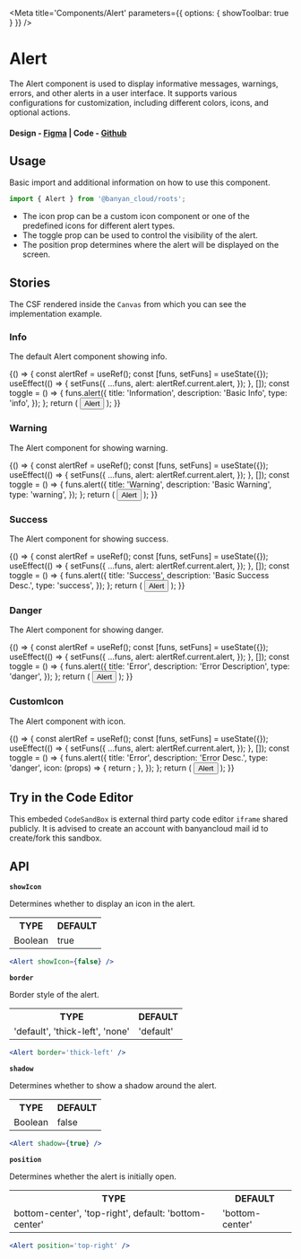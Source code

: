 
<Meta title='Components/Alert' parameters={{ options: { showToolbar: true } }} />

# Alert

The Alert component is used to display informative messages, warnings, errors, and other alerts in a user interface. It supports various configurations for customization, including different colors, icons, and optional actions.

#### Design - [Figma](https://www.figma.com/file/e9opoAtQHBo4vFd6u0Co98/Component-Library?node-id=37%3A7&mode=dev) | Code - [Github](https://github.com/banyandata-cloud/roots/tree/main/components/alert)

## Usage

Basic import and additional information on how to use this component.

```js
import { Alert } from '@banyan_cloud/roots';
```

-   The icon prop can be a custom icon component or one of the predefined icons for different alert types.
-   The toggle prop can be used to control the visibility of the alert.
-   The position prop determines where the alert will be displayed on the screen.

## Stories

The CSF rendered inside the `Canvas` from which you can see the implementation example.

### Info

The default Alert component showing info.

<Canvas>
	<Story name='Info'>
		{() => {
			const alertRef = useRef();
			const [funs, setFuns] = useState({});
			useEffect(() => {
				setFuns({
					...funs,
					alert: alertRef.current.alert,
				});
			}, []);
			const toggle = () => {
				funs.alert({
					title: 'Information',
					description: 'Basic Info',
					type: 'info',
				});
			};
			return (
				<ThemedContainer theme='light'>
					<button
						type='button'
						onClick={toggle}
						style={{
							padding: 10,
						}}>
						Alert
					</button>
					<Alert ref={alertRef} />
				</ThemedContainer>
			);
		}}
	</Story>
</Canvas>

### Warning

The Alert component for showing warning.

<Canvas>
	<Story name='Warning'>
		{() => {
			const alertRef = useRef();
			const [funs, setFuns] = useState({});
			useEffect(() => {
				setFuns({
					...funs,
					alert: alertRef.current.alert,
				});
			}, []);
			const toggle = () => {
				funs.alert({
					title: 'Warning',
					description: 'Basic Warning',
					type: 'warning',
				});
			};
			return (
				<ThemedContainer theme='light'>
					<button
						type='button'
						onClick={toggle}
						style={{
							padding: 10,
						}}>
						Alert
					</button>
					<Alert ref={alertRef} />
				</ThemedContainer>
			);
		}}
	</Story>
</Canvas>

### Success

The Alert component for showing success.

<Canvas>
	<Story name='Success'>
		{() => {
			const alertRef = useRef();
			const [funs, setFuns] = useState({});
			useEffect(() => {
				setFuns({
					...funs,
					alert: alertRef.current.alert,
				});
			}, []);
			const toggle = () => {
				funs.alert({
					title: 'Success',
					description: 'Basic Success Desc.',
					type: 'success',
				});
			};
			return (
				<ThemedContainer theme='light'>
					<button
						type='button'
						onClick={toggle}
						style={{
							padding: 10,
						}}>
						Alert
					</button>
					<Alert ref={alertRef} />
				</ThemedContainer>
			);
		}}
	</Story>
</Canvas>

### Danger

The Alert component for showing danger.

<Canvas>
	<Story name='Danger'>
		{() => {
			const alertRef = useRef();
			const [funs, setFuns] = useState({});
			useEffect(() => {
				setFuns({
					...funs,
					alert: alertRef.current.alert,
				});
			}, []);
			const toggle = () => {
				funs.alert({
					title: 'Error',
					description: 'Error Description',
					type: 'danger',
				});
			};
			return (
				<ThemedContainer theme='light'>
					<button
						type='button'
						onClick={toggle}
						style={{
							padding: 10,
						}}>
						Alert
					</button>
					<Alert ref={alertRef} />
				</ThemedContainer>
			);
		}}
	</Story>
</Canvas>

### CustomIcon

The Alert component with icon.

<Canvas>
	<Story name='CustomIcon'>
		{() => {
			const alertRef = useRef();
			const [funs, setFuns] = useState({});
			useEffect(() => {
				setFuns({
					...funs,
					alert: alertRef.current.alert,
				});
			}, []);
			const toggle = () => {
				funs.alert({
					title: 'Error',
					description: 'Error Desc.',
					type: 'danger',
					icon: (props) => {
						return <AlertIcon.Info {...props} />;
					},
				});
			};
			return (
				<ThemedContainer theme='light'>
					<button
						type='button'
						onClick={toggle}
						style={{
							padding: 10,
						}}>
						Alert
					</button>
					<Alert ref={alertRef} />
				</ThemedContainer>
			);
		}}
	</Story>
</Canvas>

## Try in the Code Editor

This embeded `CodeSandBox` is external third party code editor `iframe` shared publicly. It is advised to create an account with banyancloud mail id to create/fork this sandbox.

## API

**`showIcon`**

Determines whether to display an icon in the alert.

<table style={{ width: '100%' }}>
	<tr>
		<th style={{ textAlign: 'left', width: '50%' }}>TYPE</th>
		<th style={{ textAlign: 'left', width: '50%' }}>DEFAULT</th>
	</tr>
	<tr>
		<td>Boolean</td>
		<td>true</td>
	</tr>
</table>

```jsx
<Alert showIcon={false} />
```

**`border`**

Border style of the alert.

<table style={{ width: '100%' }}>
	<tr>
		<th style={{ textAlign: 'left', width: '50%' }}>TYPE</th>
		<th style={{ textAlign: 'left', width: '50%' }}>DEFAULT</th>
	</tr>
	<tr>
		<td>'default', 'thick-left', 'none'</td>
		<td>'default'</td>
	</tr>
</table>

```jsx
<Alert border='thick-left' />
```

**`shadow`**

Determines whether to show a shadow around the alert.

<table style={{ width: '100%' }}>
	<tr>
		<th style={{ textAlign: 'left', width: '50%' }}>TYPE</th>
		<th style={{ textAlign: 'left', width: '50%' }}>DEFAULT</th>
	</tr>
	<tr>
		<td>Boolean</td>
		<td>false</td>
	</tr>
</table>

```jsx
<Alert shadow={true} />
```

**`position`**

Determines whether the alert is initially open.

<table style={{ width: '100%' }}>
	<tr>
		<th style={{ textAlign: 'left', width: '50%' }}>TYPE</th>
		<th style={{ textAlign: 'left', width: '50%' }}>DEFAULT</th>
	</tr>
	<tr>
		<td>bottom-center', 'top-right', default: 'bottom-center'</td>
		<td>'bottom-center'</td>
	</tr>
</table>

```jsx
<Alert position='top-right' />
```
